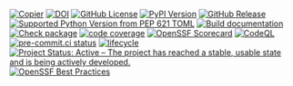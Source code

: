 [![Copier](https://img.shields.io/endpoint?url=https://raw.githubusercontent.com/copier-org/copier/master/img/badge/badge-grayscale-inverted-border-teal.json?raw=true.svg)](https://github.com/copier-org/copier)
[![DOI](https://zenodo.org/badge/DOI/10.5281/zenodo.15800477.svg)](https://doi.org/10.5281/zenodo.15800477)
[![GitHub License](https://img.shields.io/github/license/{{< meta gh.org >}}/{{< meta gh.repo >}}.svg)](https://github.com/{{< meta gh.org >}}/{{< meta gh.repo >}}/blob/main/LICENSE.md)
[![PyPI Version](https://img.shields.io/pypi/v/{{< meta gh.repo >}}.svg)](https://pypi.org/project/{{< meta gh.repo >}}/)
[![GitHub Release](https://img.shields.io/github/v/release/{{< meta gh.org >}}/{{< meta gh.repo >}}.svg)](https://github.com/{{< meta gh.org >}}/{{< meta gh.repo >}}/releases/latest)
[![Supported Python Version from PEP 621 TOML](https://img.shields.io/python/required-version-toml?tomlFilePath=https://raw.githubusercontent.com/{{< meta gh.org >}}/{{< meta gh.repo >}}/refs/heads/main/pyproject.toml)](https://github.com/{{< meta gh.org >}}/{{< meta gh.repo >}}/blob/main/pyproject.toml)
[![Build documentation](https://github.com/{{< meta gh.org >}}/{{< meta gh.repo >}}/actions/workflows/build-website.yml/badge.svg)](https://github.com/{{< meta gh.org >}}/{{< meta gh.repo >}}/actions/workflows/build-website.yml)
[![Check package](https://github.com/{{< meta gh.org >}}/{{< meta gh.repo >}}/actions/workflows/check-package.yml/badge.svg)](https://github.com/{{< meta gh.org >}}/{{< meta gh.repo >}}/actions/workflows/check-package.yml)
[![code coverage](https://raw.githubusercontent.com/{{< meta gh.org >}}/{{< meta gh.repo >}}/coverage/coverage.svg?raw=true)](https://htmlpreview.github.io/?https://raw.githubusercontent.com/{{< meta gh.org >}}/{{< meta gh.repo >}}/coverage/index.html)
[![OpenSSF Scorecard](https://api.scorecard.dev/projects/github.com/{{< meta gh.org >}}/{{< meta gh.repo >}}/badge?raw=true.svg)](https://scorecard.dev/viewer/?uri=github.com/{{< meta gh.org >}}/{{< meta gh.repo >}})
[![CodeQL](https://github.com/{{< meta gh.org >}}/{{< meta gh.repo >}}/actions/workflows/github-code-scanning/codeql/badge.svg?branch=main)](https://github.com/{{< meta gh.org >}}/{{< meta gh.repo >}}/actions/workflows/github-code-scanning/codeql)
[![pre-commit.ci status](https://results.pre-commit.ci/badge/github/{{< meta gh.org >}}/{{< meta gh.repo >}}/main.svg)](https://results.pre-commit.ci/latest/github/{{< meta gh.org >}}/{{< meta gh.repo >}}/main)
[![lifecycle](https://lifecycle.r-lib.org/articles/figures/lifecycle-experimental.svg)](https://lifecycle.r-lib.org/articles/stages.html#experimental)
[![Project Status: Active – The project has reached a stable, usable state and is being actively developed.](https://www.repostatus.org/badges/latest/active.svg)](https://www.repostatus.org/#active)
[![OpenSSF Best Practices](https://www.bestpractices.dev/projects/10459/badge?raw=true.svg)](https://www.bestpractices.dev/projects/10459)
